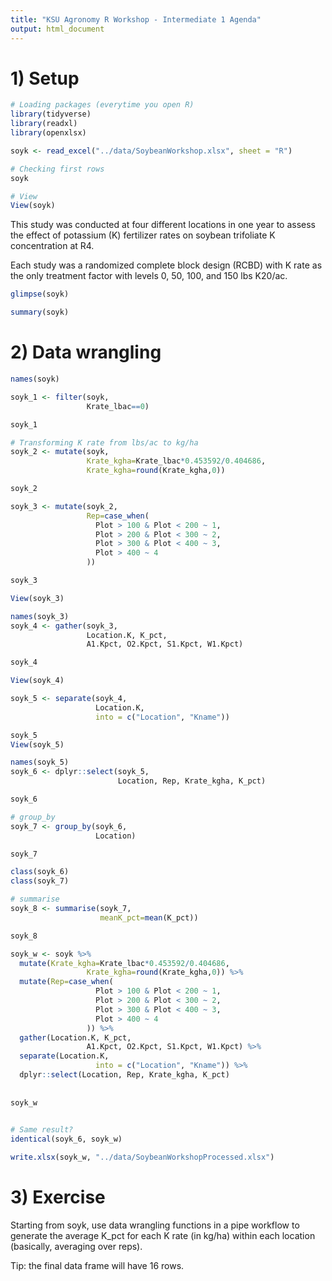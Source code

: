 ```yaml
---
title: "KSU Agronomy R Workshop - Intermediate 1 Agenda"
output: html_document
---
```


# 1) Setup  

```r
# Loading packages (everytime you open R)
library(tidyverse)
library(readxl)
library(openxlsx)

```


```r
soyk <- read_excel("../data/SoybeanWorkshop.xlsx", sheet = "R")

# Checking first rows
soyk

# View
View(soyk)
```

This study was conducted at four different locations in one year to assess the effect of potassium (K) fertilizer rates on soybean trifoliate K concentration at R4.  

Each study was a randomized complete block design (RCBD) with K rate as the only treatment factor with levels 0, 50, 100, and 150 lbs K20/ac.

```r
glimpse(soyk)

```

```r
summary(soyk)
```

# 2) Data wrangling
```r
names(soyk)

soyk_1 <- filter(soyk,
                 Krate_lbac==0)

soyk_1
```



```r
# Transforming K rate from lbs/ac to kg/ha
soyk_2 <- mutate(soyk,
                 Krate_kgha=Krate_lbac*0.453592/0.404686,
                 Krate_kgha=round(Krate_kgha,0)) 

soyk_2
```

```r
soyk_3 <- mutate(soyk_2,
                 Rep=case_when(
                   Plot > 100 & Plot < 200 ~ 1,
                   Plot > 200 & Plot < 300 ~ 2,
                   Plot > 300 & Plot < 400 ~ 3,
                   Plot > 400 ~ 4
                 ))

soyk_3

View(soyk_3)
```

```r
names(soyk_3)
soyk_4 <- gather(soyk_3,
                 Location.K, K_pct,
                 A1.Kpct, O2.Kpct, S1.Kpct, W1.Kpct)

soyk_4

View(soyk_4)
```

```r
soyk_5 <- separate(soyk_4,
                   Location.K,
                   into = c("Location", "Kname"))

soyk_5
View(soyk_5)
```

```r
names(soyk_5)
soyk_6 <- dplyr::select(soyk_5,
                        Location, Rep, Krate_kgha, K_pct)

soyk_6
```

```r
# group_by
soyk_7 <- group_by(soyk_6,
                   Location)

soyk_7

class(soyk_6)
class(soyk_7)

# summarise
soyk_8 <- summarise(soyk_7,
                    meanK_pct=mean(K_pct))

soyk_8
```

```r
soyk_w <- soyk %>%
  mutate(Krate_kgha=Krate_lbac*0.453592/0.404686,
                 Krate_kgha=round(Krate_kgha,0)) %>%
  mutate(Rep=case_when(
                   Plot > 100 & Plot < 200 ~ 1,
                   Plot > 200 & Plot < 300 ~ 2,
                   Plot > 300 & Plot < 400 ~ 3,
                   Plot > 400 ~ 4
                 )) %>%
  gather(Location.K, K_pct,
                 A1.Kpct, O2.Kpct, S1.Kpct, W1.Kpct) %>%
  separate(Location.K,
                   into = c("Location", "Kname")) %>%
  dplyr::select(Location, Rep, Krate_kgha, K_pct)
  
  
soyk_w
  

```

```r
# Same result?
identical(soyk_6, soyk_w)

```

```r
write.xlsx(soyk_w, "../data/SoybeanWorkshopProcessed.xlsx")
```

# 3) Exercise  
Starting from soyk, use data wrangling functions in a pipe workflow to generate the average K_pct for each K rate (in kg/ha) within each location (basically, averaging over reps).

Tip: the final data frame will have 16 rows.




